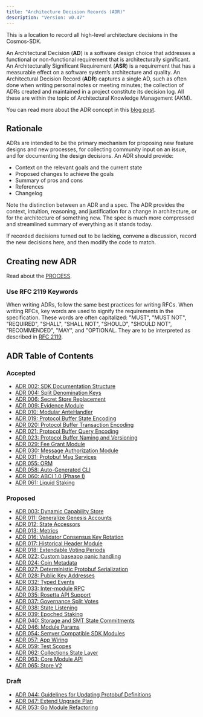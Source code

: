 ```yaml
---
title: "Architecture Decision Records (ADR)"
description: "Version: v0.47"
---
```


This is a location to record all high-level architecture decisions in the Cosmos-SDK.

An Architectural Decision (**AD**) is a software design choice that addresses a functional or non-functional requirement that is architecturally significant. An Architecturally Significant Requirement (**ASR**) is a requirement that has a measurable effect on a software system’s architecture and quality. An Architectural Decision Record (**ADR**) captures a single AD, such as often done when writing personal notes or meeting minutes; the collection of ADRs created and maintained in a project constitute its decision log. All these are within the topic of Architectural Knowledge Management (AKM).

You can read more about the ADR concept in this [blog post](https://product.reverb.com/documenting-architecture-decisions-the-reverb-way-a3563bb24bd0#.78xhdix6t).

## Rationale[​](#rationale "Direct link to Rationale")

ADRs are intended to be the primary mechanism for proposing new feature designs and new processes, for collecting community input on an issue, and for documenting the design decisions. An ADR should provide:

* Context on the relevant goals and the current state
* Proposed changes to achieve the goals
* Summary of pros and cons
* References
* Changelog

Note the distinction between an ADR and a spec. The ADR provides the context, intuition, reasoning, and justification for a change in architecture, or for the architecture of something new. The spec is much more compressed and streamlined summary of everything as it stands today.

If recorded decisions turned out to be lacking, convene a discussion, record the new decisions here, and then modify the code to match.

## Creating new ADR[​](#creating-new-adr "Direct link to Creating new ADR")

Read about the [PROCESS](/docs/sdk/v0.47/build/architecture/PROCESS).

### Use RFC 2119 Keywords[​](#use-rfc-2119-keywords "Direct link to Use RFC 2119 Keywords")

When writing ADRs, follow the same best practices for writing RFCs. When writing RFCs, key words are used to signify the requirements in the specification. These words are often capitalized: "MUST", "MUST NOT", "REQUIRED", "SHALL", "SHALL NOT", "SHOULD", "SHOULD NOT", "RECOMMENDED", "MAY", and "OPTIONAL. They are to be interpreted as described in [RFC 2119](https://datatracker.ietf.org/doc/html/rfc2119).

## ADR Table of Contents[​](#adr-table-of-contents "Direct link to ADR Table of Contents")

### Accepted[​](#accepted "Direct link to Accepted")

* [ADR 002: SDK Documentation Structure](/docs/sdk/v0.47/build/architecture/adr-002-docs-structure)
* [ADR 004: Split Denomination Keys](/docs/sdk/v0.47/build/architecture/adr-004-split-denomination-keys)
* [ADR 006: Secret Store Replacement](/docs/sdk/v0.47/build/architecture/adr-006-secret-store-replacement)
* [ADR 009: Evidence Module](/docs/sdk/v0.47/build/architecture/adr-009-evidence-module)
* [ADR 010: Modular AnteHandler](/docs/sdk/v0.47/build/architecture/adr-010-modular-antehandler)
* [ADR 019: Protocol Buffer State Encoding](/docs/sdk/v0.47/build/architecture/adr-019-protobuf-state-encoding)
* [ADR 020: Protocol Buffer Transaction Encoding](/docs/sdk/v0.47/build/architecture/adr-020-protobuf-transaction-encoding)
* [ADR 021: Protocol Buffer Query Encoding](/docs/sdk/v0.47/build/architecture/adr-021-protobuf-query-encoding)
* [ADR 023: Protocol Buffer Naming and Versioning](/docs/sdk/v0.47/build/architecture/adr-023-protobuf-naming)
* [ADR 029: Fee Grant Module](/docs/sdk/v0.47/build/architecture/adr-029-fee-grant-module)
* [ADR 030: Message Authorization Module](/docs/sdk/v0.47/build/architecture/adr-030-authz-module)
* [ADR 031: Protobuf Msg Services](/docs/sdk/v0.47/build/architecture/adr-031-msg-service)
* [ADR 055: ORM](/docs/sdk/v0.47/build/architecture/adr-055-orm)
* [ADR 058: Auto-Generated CLI](/docs/sdk/v0.47/build/architecture/adr-058-auto-generated-cli)
* [ADR 060: ABCI 1.0 (Phase I)](/docs/sdk/v0.47/build/architecture/adr-060-abci-1.0)
* [ADR 061: Liquid Staking](/docs/sdk/v0.47/build/architecture/adr-061-liquid-staking)

### Proposed[​](#proposed "Direct link to Proposed")

* [ADR 003: Dynamic Capability Store](/docs/sdk/v0.47/build/architecture/adr-003-dynamic-capability-store)
* [ADR 011: Generalize Genesis Accounts](/docs/sdk/v0.47/build/architecture/adr-011-generalize-genesis-accounts)
* [ADR 012: State Accessors](/docs/sdk/v0.47/build/architecture/adr-012-state-accessors)
* [ADR 013: Metrics](/docs/sdk/v0.47/build/architecture/adr-013-metrics)
* [ADR 016: Validator Consensus Key Rotation](/docs/sdk/v0.47/build/architecture/adr-016-validator-consensus-key-rotation)
* [ADR 017: Historical Header Module](/docs/sdk/v0.47/build/architecture/adr-017-historical-header-module)
* [ADR 018: Extendable Voting Periods](/docs/sdk/v0.47/build/architecture/adr-018-extendable-voting-period)
* [ADR 022: Custom baseapp panic handling](/docs/sdk/v0.47/build/architecture/adr-022-custom-panic-handling)
* [ADR 024: Coin Metadata](/docs/sdk/v0.47/build/architecture/adr-024-coin-metadata)
* [ADR 027: Deterministic Protobuf Serialization](/docs/sdk/v0.47/build/architecture/adr-027-deterministic-protobuf-serialization)
* [ADR 028: Public Key Addresses](/docs/sdk/v0.47/build/architecture/adr-028-public-key-addresses)
* [ADR 032: Typed Events](/docs/sdk/v0.47/build/architecture/adr-032-typed-events)
* [ADR 033: Inter-module RPC](/docs/sdk/v0.47/build/architecture/adr-033-protobuf-inter-module-comm)
* [ADR 035: Rosetta API Support](/docs/sdk/v0.47/build/architecture/adr-035-rosetta-api-support)
* [ADR 037: Governance Split Votes](/docs/sdk/v0.47/build/architecture/adr-037-gov-split-vote)
* [ADR 038: State Listening](/docs/sdk/v0.47/build/architecture/adr-038-state-listening)
* [ADR 039: Epoched Staking](/docs/sdk/v0.47/build/architecture/adr-039-epoched-staking)
* [ADR 040: Storage and SMT State Commitments](/docs/sdk/v0.47/build/architecture/adr-040-storage-and-smt-state-commitments)
* [ADR 046: Module Params](/docs/sdk/v0.47/build/architecture/adr-046-module-params)
* [ADR 054: Semver Compatible SDK Modules](/docs/sdk/v0.47/build/architecture/adr-054-semver-compatible-modules)
* [ADR 057: App Wiring](/docs/sdk/v0.47/build/architecture/adr-057-app-wiring)
* [ADR 059: Test Scopes](/docs/sdk/v0.47/build/architecture/adr-059-test-scopes)
* [ADR 062: Collections State Layer](/docs/sdk/v0.47/build/architecture/adr-062-collections-state-layer)
* [ADR 063: Core Module API](/docs/sdk/v0.47/build/architecture/adr-063-core-module-api)
* [ADR 065: Store V2](/docs/sdk/v0.47/build/architecture/adr-065-store-v2)

### Draft[​](#draft "Direct link to Draft")

* [ADR 044: Guidelines for Updating Protobuf Definitions](/docs/sdk/v0.47/build/architecture/adr-044-protobuf-updates-guidelines)
* [ADR 047: Extend Upgrade Plan](/docs/sdk/v0.47/build/architecture/adr-047-extend-upgrade-plan)
* [ADR 053: Go Module Refactoring](/docs/sdk/v0.47/build/architecture/adr-053-go-module-refactoring)
